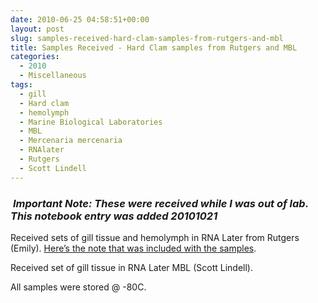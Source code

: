 ```yaml
---
date: 2010-06-25 04:58:51+00:00
layout: post
slug: samples-received-hard-clam-samples-from-rutgers-and-mbl
title: Samples Received - Hard Clam samples from Rutgers and MBL
categories:
  - 2010
  - Miscellaneous
tags:
  - gill
  - Hard clam
  - hemolymph
  - Marine Biological Laboratories
  - MBL
  - Mercenaria mercenaria
  - RNAlater
  - Rutgers
  - Scott Lindell
---
```


###  *Important Note: These were received while I was out of lab. This notebook entry was added 20101021*



Received sets of gill tissue and hemolymph in RNA Later from Rutgers (Emily). [Here's the note that was included with the samples](https://eagle.fish.washington.edu/Arabidopsis/20100624-01.jpg).

Received set of gill tissue in RNA Later MBL (Scott Lindell).

All samples were stored @ -80C.
